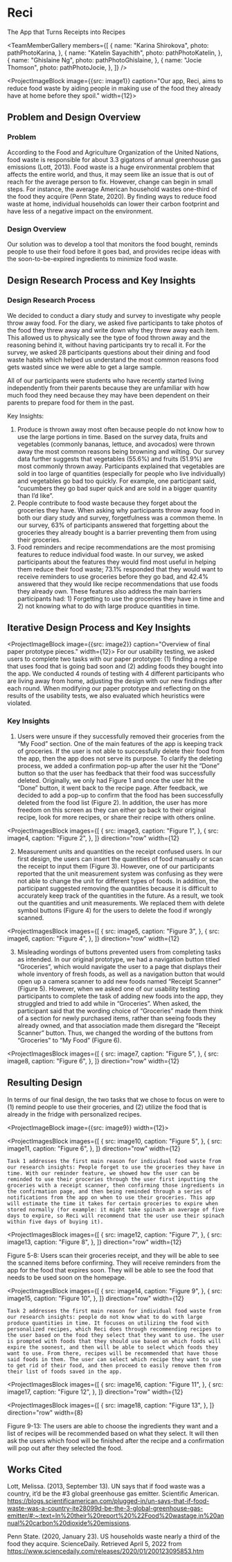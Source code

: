 


# Reci
<ProjectSubtitle>The App that Turns Receipts into Recipes</ProjectSubtitle>

<TeamMemberGallery members={[
    {
        name: "Karina Shirokova",
        photo: pathPhotoKarina,
    },
    {
        name: "Katelin Sayachith",
        photo: pathPhotoKatelin,
    },
    {
        name: "Ghislaine Ng",
        photo: pathPhotoGhislaine,
    },
    {
        name: "Jocie Thomson",
        photo: pathPhotoJocie,
    },
]} />

<ProjectImageBlock image={{src: image1}} caption="Our app, Reci, aims to reduce food waste by aiding people in making use of the food they already have at home before they spoil." width={12}>
</ProjectImageBlock>

## Problem and Design Overview
### Problem
According to the Food and Agriculture Organization of the United Nations, food waste is responsible for about 3.3 gigatons of annual greenhouse gas emissions (Lott, 2013). Food waste is a huge environmental problem that affects the entire world, and thus, it may seem like an issue that is out of reach for the average person to fix. However, change can begin in small steps. For instance, the average American household wastes one-third of the food they acquire (Penn State, 2020). By finding ways to reduce food waste at home, individual households can lower their carbon footprint and have less of a negative impact on the environment.

### Design Overview
Our solution was to develop a tool that monitors the food bought, reminds people to use their food before it goes bad, and provides recipe ideas with the soon-to-be-expired ingredients to minimize food waste.

## Design Research Process and Key Insights
### Design Research Process
We decided to conduct a diary study and survey to investigate why people throw away food. For the diary, we asked five participants to take photos of the food they threw away and write down why they threw away each item. This allowed us to physically see the type of food thrown away and the reasoning behind it, without having participants try to recall it. For the survey, we asked 28 participants questions about their dining and food waste habits which helped us understand the most common reasons food gets wasted since we were able to get a large sample.

All of our participants were students who have recently started living independently from their parents because they are unfamiliar with how much food they need because they may have been dependent on their parents to prepare food for them in the past.

Key Insights:
1. Produce is thrown away most often because people do not know how to use the large portions in time. Based on the survey data, fruits and vegetables (commonly bananas, lettuce, and avocados) were thrown away the most common reasons being browning and wilting. Our survey data further suggests that vegetables (55.6%) and fruits (51.9%) are most commonly thrown away. Participants explained that vegetables are sold in too large of quantities (especially for people who live individually) and vegetables go bad too quickly. For example, one participant said, “cucumbers they go bad super quick and are sold in a bigger quantity than I’d like”.
2. People contribute to food waste because they forget about the groceries they have. When asking why participants throw away food in both our diary study and survey, forgetfulness was a common theme. In our survey, 63% of participants answered that forgetting about the groceries they already bought is a barrier preventing them from using their groceries.
3. Food reminders and recipe recommendations are the most promising features to reduce individual food waste. In our survey, we asked participants about the features they would find most useful in helping them reduce their food waste; 73.1% responded that they would want to receive reminders to use groceries before they go bad, and 42.4% answered that they would like recipe recommendations that use foods they already own. These features also address the main barriers participants had: 1) Forgetting to use the groceries they have in time and 2) not knowing what to do with large produce quantities in time.

## Iterative Design Process and Key Insights

<ProjectImageBlock image={{src: image2}} caption="Overview of final paper prototype pieces." width={12}>
    For our usability testing, we asked users to complete two tasks with our paper prototype: (1) finding a recipe that uses food that is going bad soon and (2) adding foods they bought into the app. We conducted 4 rounds of testing with 4 different participants who are living away from home, adjusting the design with our new findings after each round. When modifying our paper prototype and reflecting on the results of the usability tests, we also evaluated which heuristics were violated.
</ProjectImageBlock>


### Key Insights

1. Users were unsure if they successfully removed their groceries from the “My Food” section. One of the main features of the app is keeping track of groceries. If the user is not able to successfully delete their food from the app, then the app does not serve its purpose. To clarify the deleting process, we added a confirmation pop-up after the user hit the “Done” button so that the user has feedback that their food was successfully deleted. Originally, we only had Figure 1 and once the user hit the “Done” button, it went back to the recipe page. After feedback, we decided to add a pop-up to confirm that the food has been successfully deleted from the food list (Figure 2). In addition, the user has more freedom on this screen as they can either go back to their original recipe, look for more recipes, or share their recipe with others online.

<ProjectImagesBlock
    images={[
        {
            src: image3,
            caption: "Figure 1",
        },
        {
            src: image4,
            caption: "Figure 2",
        },
    ]}
    direction="row"
    width={12}
>
</ProjectImagesBlock>

2. Measurement units and quantities on the receipt confused users. In our first design, the users can insert the quantities of food manually or scan the receipt to input them (Figure 3). However, one of our participants reported that the unit measurement system was confusing as they were not able to change the unit for different types of foods. In addition, the participant suggested removing the quantities because it is difficult to accurately keep track of the quantities in the future. As a result, we took out the quantities and unit measurements. We replaced them with delete symbol buttons (Figure 4) for the users to delete the food if wrongly scanned.

<ProjectImagesBlock
    images={[
        {
            src: image5,
            caption: "Figure 3",
        },
        {
            src: image6,
            caption: "Figure 4",
        },
    ]}
    direction="row"
    width={12}
>
</ProjectImagesBlock>

3. Misleading wordings of buttons prevented users from completing tasks as intended. In our original prototype, we had a navigation button titled “Groceries”, which would navigate the user to a page that displays their whole inventory of fresh foods, as well as a navigation button that would open up a camera scanner to add new foods named “Receipt Scanner” (Figure 5). However, when we asked one of our usability testing participants to complete the task of adding new foods into the app, they struggled and tried to add while in “Groceries”. When asked, the participant said that the wording choice of “Groceries” made them think of a section for newly purchased items, rather than seeing foods they already owned, and that association made them disregard the “Receipt Scanner” button. Thus, we changed the wording of the buttons from “Groceries” to “My Food” (Figure 6).

<ProjectImagesBlock
    images={[
        {
            src: image7,
            caption: "Figure 5",
        },
        {
            src: image8,
            caption: "Figure 6",
        },
    ]}
    direction="row"
    width={12}
>
</ProjectImagesBlock>

## Resulting Design

In terms of our final design, the two tasks that we chose to focus on were to (1) remind people to use their groceries, and (2) utilize the food that is already in the fridge with personalized recipes.

<ProjectImageBlock image={{src: image9}} width={12}>
</ProjectImageBlock>


<ProjectImagesBlock
    images={[
        {
            src: image10,
            caption: "Figure 5",
        },
        {
            src: image11,
            caption: "Figure 6",
        },
    ]}
    direction="row"
    width={12}
>
    Task 1 addresses the first main reason for individual food waste from our research insights: People forget to use the groceries they have in time. With our reminder feature, we showed how the user can be reminded to use their groceries through the user first inputting the groceries with a receipt scanner, then confirming those ingredients in the confirmation page, and then being reminded through a series of notifications from the app on when to use their groceries. This app will estimate the time it takes for certain groceries to expire when stored normally (for example: it might take spinach an average of five days to expire, so Reci will recommend that the user use their spinach within five days of buying it).
</ProjectImagesBlock>

<ProjectImagesBlock
    images={[
        {
            src: image12,
            caption: "Figure 7",
        },
        {
            src: image13,
            caption: "Figure 8",
        },
    ]}
    direction="row"
    width={12}
>
</ProjectImagesBlock>

Figure 5-8: Users scan their groceries receipt, and they will be able to see the scanned items before confirming. They will receive reminders from the app for the food that expires soon. They will be able to see the food that needs to be used soon on the homepage.

<ProjectImagesBlock
    images={[
        {
            src: image14,
            caption: "Figure 9",
        },
        {
            src: image15,
            caption: "Figure 10",
        },
    ]}
    direction="row"
    width={12}
>
    Task 2 addresses the first main reason for individual food waste from our research insights: people do not know what to do with large produce quantities in time. It focuses on utilizing the food with personalized recipes, which Reci does through recommending recipes to the user based on the food they select that they want to use. The user is prompted with foods that they should use based on which foods will expire the soonest, and then will be able to select which foods they want to use. From there, recipes will be recommended that have those said foods in them. The user can select which recipe they want to use to get rid of their food, and then proceed to easily remove them from their list of foods saved in the app.
</ProjectImagesBlock>

<ProjectImagesBlock
    images={[
        {
            src: image16,
            caption: "Figure 11",
        },
        {
            src: image17,
            caption: "Figure 12",
        },
    ]}
    direction="row"
    width={12}
>
</ProjectImagesBlock>

<ProjectImagesBlock
    images={[
        {
            src: image18,
            caption: "Figure 13",
        },
    ]}
    direction="row"
    width={8}
>
</ProjectImagesBlock>

Figure 9-13: The users are able to choose the ingredients they want and a list of recipes will be recommended based on what they select. It will then ask the users which food will be finished after the recipe and a confirmation will pop out after they selected the food.


## Works Cited

Lott, Melissa. (2013, September 13). UN says that if food waste was a country, it’d be the #3 global greenhouse gas emitter. Scientific American. https://blogs.scientificamerican.com/plugged-in/un-says-that-if-food-waste-was-a-country-ite28099d-be-the-3-global-greenhouse-gas-emitter/#:~:text=In%20their%20report%20%22Food%20wastage,in%20annual%20carbon%20dioxide%20emissions.

Penn State. (2020, January 23). US households waste nearly a third of the food they acquire. ScienceDaily. Retrieved April 5, 2022 from https://www.sciencedaily.com/releases/2020/01/200123095853.htm


